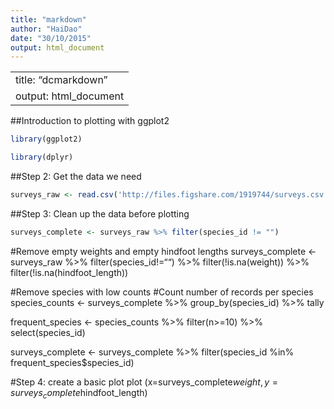 ```yaml
---
title: "markdown"
author: "HaiDao"
date: "30/10/2015"
output: html_document
---
```


---
title: "dcmarkdown"
output: html_document
---

##Introduction to plotting with ggplot2
```r
library(ggplot2)

library(dplyr)
```

##Step 2: Get the data we need
```r
surveys_raw <- read.csv('http://files.figshare.com/1919744/surveys.csv')
```

##Step 3: Clean up the data before plotting
```r
surveys_complete <- surveys_raw %>% filter(species_id != "")
```

#Remove empty weights and empty hindfoot lengths
surveys_complete <- surveys_raw %>% filter(species_id!="") %>%
                                filter(!is.na(weight)) %>%
                                filter(!is.na(hindfoot_length))


#Remove species with low counts
#Count number of records per species
species_counts <- surveys_complete %>%
                  group_by(species_id) %>%
                  tally

frequent_species <- species_counts %>%
                    filter(n>=10) %>%
                    select(species_id)

surveys_complete <- surveys_complete %>%
                    filter(species_id %in% frequent_species$species_id)


#Step 4: create a basic plot
plot (x=surveys_complete$weight, y=surveys_complete$hindfoot_length)